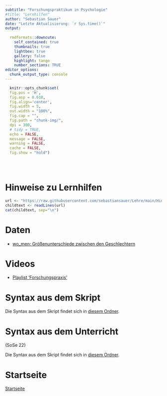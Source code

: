 ```yaml
---
subtitle: "Forschungspraktikum in Psychologie"
#title: "Lernhilfen" 
author: "Sebastian Sauer"
date: "Letzte Aktualisierung: `r Sys.time()`"
output:
   
  rmdformats::downcute:
    self_contained: true
    thumbnails: true
    lightbox: true
    gallery: false
    highlight: tango
    number_sections: TRUE
editor_options: 
  chunk_output_type: console
---
```


```r
  knitr::opts_chunk$set(
  fig.pos = 'H',
  fig.asp = 0.618,
  fig.align='center',
  fig.width = 5,
  out.width = "100%",
  fig.cap = "", 
  fig.path = "chunk-img/",
  dpi = 300,
  # tidy = TRUE,
  echo = FALSE,
  message = FALSE,
  warning = FALSE,
  cache = FALSE,
  fig.show = "hold")
```





</br>
</br>

# Hinweise zu Lernhilfen


```r
url <- "https://raw.githubusercontent.com/sebastiansauer/Lehre/main/Hinweise/Hinweise-Lernhilfen.Rmd"
childtext <- readLines(url)
cat(childtext, sep="\n")
```



# Daten

- [wo_men: Größenunterschiede zwischen den Geschlechtern](https://raw.github.com/sebastiansauer/modar/master/datasets/wo_men.csv)



# Videos

- [Playlist 'Forschungspraxis'](https://youtube.com/playlist?list=PLRR4REmBgpIEh_YSXawzTs6jybXFcXJxM)


# Syntax aus dem Skript 

Die Syntax aus dem Skript findet sich in [diesem Ordner](https://github.com/sebastiansauer/fopra/tree/main/Skript-Syntax).

# Syntax aus dem Unterricht

(SoSe 22)


Die Syntax aus dem Skript findet sich in [diesem Ordner](https://github.com/sebastiansauer/Lehre/tree/main/22-SoSe/ResearchProject).



# Startseite


[Startseite](https://sebastiansauer.github.io/fopra/)
